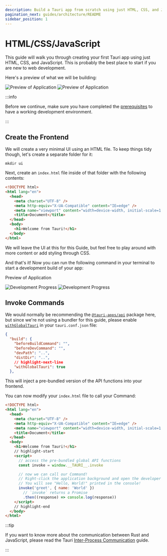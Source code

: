 ```yaml
---
description: Build a Tauri app from scratch using just HTML, CSS, and JavaScript
pagination_next: guides/architecture/README
sidebar_position: 1
---
```



# HTML/CSS/JavaScript

This guide will walk you through creating your first Tauri app using just HTML, CSS, and JavaScript. This is probably the best place to start if you are new to web development.

<Intro />

Here's a preview of what we will be building:

![Preview of Application](./html-css-js-light.png#gh-light-mode-only)
![Preview of Application](./html-css-js-dark.png#gh-dark-mode-only)

:::info

Before we continue, make sure you have completed the [prerequisites] to have a working development environment.

:::

## Create the Frontend

We will create a very minimal UI using an HTML file. To keep things tidy though, let's create a separate folder for it:

```shell
mkdir ui
```

Next, create an `index.html` file inside of that folder with the following contents:

```html title=index.html
<!DOCTYPE html>
<html lang="en">
  <head>
    <meta charset="UTF-8" />
    <meta http-equiv="X-UA-Compatible" content="IE=edge" />
    <meta name="viewport" content="width=device-width, initial-scale=1.0" />
    <title>Document</title>
  </head>
  <body>
    <h1>Welcome from Tauri!</h1>
  </body>
</html>
```

We will leave the UI at this for this Guide, but feel free to play around with more content or add styling through CSS.

<TauriInit
  webAssets="For the sake of this tutorial we will answer this with '../ui'."
  devServer="Because we don't use a frontend bundler with Hot Module Reloading (HMR) for this tutorial we will answer with the same path as the previous question: '../ui'."
/>

And that's it! Now you can run the following command in your terminal to start a development build of your app:

<Command name="dev" />

Preview of Application

![Development Progress](./html-css-js-dev-light.png#gh-light-mode-only)
![Development Progress](./html-css-js-dev-dark.png#gh-dark-mode-only)

## Invoke Commands

<Commands />

We would normally be recommending the [`@tauri-apps/api`] package here, but since we're not using a bundler for this guide, please enable [`withGlobalTauri`] in your `tauri.conf.json` file:

```json
{
  "build": {
    "beforeBuildCommand": "",
    "beforeDevCommand": "",
    "devPath": "..",
    "distDir": "..",
    // highlight-next-line
    "withGlobalTauri": true
  },
```

This will inject a pre-bundled version of the API functions into your frontend.

You can now modify your `index.html` file to call your Command:

```html title=index.html
<!DOCTYPE html>
<html lang="en">
  <head>
    <meta charset="UTF-8" />
    <meta http-equiv="X-UA-Compatible" content="IE=edge" />
    <meta name="viewport" content="width=device-width, initial-scale=1.0" />
    <title>Document</title>
  </head>
  <body>
    <h1>Welcome from Tauri!</h1>
    // highlight-start
    <script>
      // access the pre-bundled global API functions
      const invoke = window.__TAURI__.invoke

      // now we can call our Command!
      // Right-click the application background and open the developer tools.
      // You will see "Hello, World!" printed in the console!
      invoke('greet', { name: 'World' })
        // `invoke` returns a Promise
        .then((response) => console.log(response))
    </script>
    // highlight-end
  </body>
</html>
```

:::tip

If you want to know more about the communication between Rust and JavaScript, please read the Tauri [Inter-Process Communication][inter-process-communication] guide.

:::

[inter-process-communication]: ../../architecture/inter-process-communication
[cargo]: https://doc.rust-lang.org/cargo/
[prerequisites]: ../prerequisites.md
[`withglobaltauri`]: ../../../api/config#buildconfig.withglobaltauri
[`@tauri-apps/api`]: ../../../api/js/
